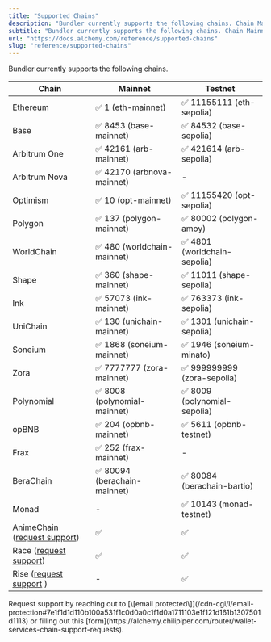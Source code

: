 ```yaml
---
title: "Supported Chains"
description: "Bundler currently supports the following chains. Chain Mainnet Testnet Ethereum ✅ 1 (eth-mainnet) ✅ 11155111 (eth-sepolia) Base ✅ 8453 (base-mainnet) ✅ 84532 (base-sepolia) Arbitrum One ✅ 42161 (arb-mainnet) ✅ 421614 (arb-sepolia) Arbitrum Nova ✅ 42170 (arbnova-mainnet) - Optimism ✅ 10 (opt-mainnet)..."
subtitle: "Bundler currently supports the following chains. Chain Mainnet Testnet Ethereum ✅ 1 (eth-mainnet) ✅ 11155111 (eth-sepolia) Base ✅ 8453 (base-mainnet) ✅ 84532 (base-sepolia) Arbitrum One ✅ 42161 (arb-mainnet) ✅ 421614 (arb-sepolia) Arbitrum Nova ✅ 42170 (arbnova-mainnet) - Optimism ✅ 10 (opt-mainnet)..."
url: "https://docs.alchemy.com/reference/supported-chains"
slug: "reference/supported-chains"
---
```


Bundler currently supports the following chains.

| Chain                                                                                                                        | Mainnet                     | Testnet                     |
| ---------------------------------------------------------------------------------------------------------------------------- | --------------------------- | --------------------------- |
| Ethereum                                                                                                                     | ✅ 1 (eth-mainnet)           | ✅ 11155111 (eth-sepolia)    |
| Base                                                                                                                         | ✅ 8453 (base-mainnet)       | ✅ 84532 (base-sepolia)      |
| Arbitrum One                                                                                                                 | ✅ 42161 (arb-mainnet)       | ✅ 421614 (arb-sepolia)      |
| Arbitrum Nova                                                                                                                | ✅ 42170 (arbnova-mainnet)   | -                           |
| Optimism                                                                                                                     | ✅ 10 (opt-mainnet)          | ✅ 11155420 (opt-sepolia)    |
| Polygon                                                                                                                      | ✅ 137 (polygon-mainnet)     | ✅ 80002 (polygon-amoy)      |
| WorldChain                                                                                                                   | ✅ 480 (worldchain-mainnet)  | ✅ 4801 (worldchain-sepolia) |
| Shape                                                                                                                        | ✅ 360 (shape-mainnet)       | ✅ 11011 (shape-sepolia)     |
| Ink                                                                                                                          | ✅ 57073 (ink-mainnet)       | ✅ 763373 (ink-sepolia)      |
| UniChain                                                                                                                     | ✅ 130 (unichain-mainnet)    | ✅ 1301 (unichain-sepolia)   |
| Soneium                                                                                                                      | ✅ 1868 (soneium-mainnet)    | ✅ 1946 (soneium-minato)     |
| Zora                                                                                                                         | ✅ 7777777 (zora-mainnet)    | ✅ 999999999 (zora-sepolia)  |
| Polynomial                                                                                                                   | ✅ 8008 (polynomial-mainnet) | ✅ 8009 (polynomial-sepolia) |
| opBNB                                                                                                                        | ✅ 204 (opbnb-mainnet)       | ✅ 5611 (opbnb-testnet)      |
| Frax                                                                                                                         | ✅ 252 (frax-mainnet)        | -                           |
| BeraChain                                                                                                                    | ✅ 80094 (berachain-mainnet) | ✅ 80084 (berachain-bartio)  |
| Monad                                                                                                                        | -                           | ✅ 10143 (monad-testnet)     |
| AnimeChain ([request support](/cdn-cgi/l/email-protection#5c3d3f3f33293228713d3e2f282e3d3f283533321c3d303f34393125723f3331)) | ✅                           | ✅                           |
| Race ([request support](/cdn-cgi/l/email-protection#9ffefcfcf0eaf1ebb2fefdecebedfefcebf6f0f1dffef3fcf7faf2e6b1fcf0f2))       | ✅                           | ✅                           |
| Rise ([request support](/cdn-cgi/l/email-protection#c7a6a4a4a8b2a9b3eaa6a5b4b3b5a6a4b3aea8a987a6aba4afa2aabee9a4a8aa) )      | -                           | ✅                           |

<Info>
  Request support by reaching out to [\[email protected\]](/cdn-cgi/l/email-protection#7e1f1d1d110b100a531f1c0d0a0c1f1d0a1711103e1f121d161b1307501d1113) or filling out this [form](https://alchemy.chilipiper.com/router/wallet-services-chain-support-requests).
</Info>
